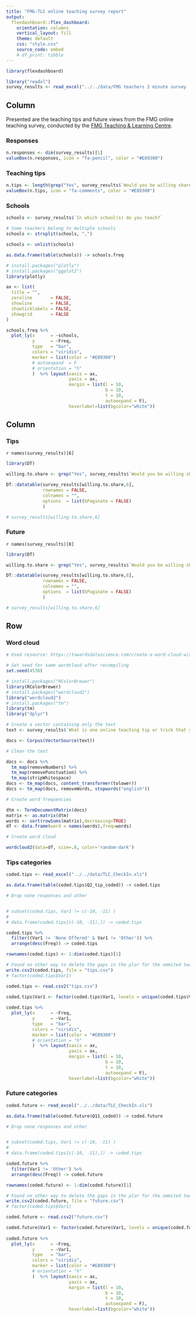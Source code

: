 ```yaml
---
title: "FMG-TLC online teaching survey report"
output: 
  flexdashboard::flex_dashboard:
    orientation: columns
    vertical_layout: fill
    theme: default
    css: "style.css"
    source_code: embed
    # df_print: tibble
---
```


```r
library(flexdashboard)

library("readxl")
survey_results <- read_excel("../../data/FMG teachers 2 minute survey  December 2020_January 15, 2021_09.45.xlsx", skip = 1)
```


Column {data-width=300}
-----------------------

Presented are the teaching tips and future views from the FMG online teaching survey, conducted by the [FMG Teaching & Learning Centre](http://tlc.uva.nl/en/article-faculty/fmg-en/).

### Responses

```r
n.responses <- dim(survey_results)[1]
valueBox(n.responses, icon = "fa-pencil", color = "#E89300")
```

### Teaching tips

```r
n.tips <- length(grep("Yes", survey_results$`Would you be willing share this with us in a one-minute video or as part of a TLC newsletter column?`))
valueBox(n.tips, icon = "fa-comments", color = "#E89300")
```

### Schools

```r
schools <- survey_results$`In which school(s) do you teach?`

# Some teachers belong to multiple schools
schools <- strsplit(schools, ",")

schools <- unlist(schools)

as.data.frame(table(schools)) -> schools.freq
```


```r
# install.packages("plotly")
# install.packages("ggplot2")
library(plotly)

ax <- list(
  title = "",
  zeroline       = FALSE,
  showline       = FALSE,
  showticklabels = FALSE,
  showgrid       = FALSE
)

schools.freq %>%  
  plot_ly(x      = ~schools, 
          y      = ~Freq, 
          type   = "bar", 
          colors = "viridis",
          marker = list(color = "#E89300")
          # autoexpand  = F
          # orientation = "h"
          )  %>% layout(xaxis = ax, 
                        yaxis = ax, 
                        margin = list(l = 10,
                                      b = 10,
                                      t = 10,
                                      autoexpand = F),
                        hoverlabel=list(bgcolor="white"))
```


Column {data-width=650, .tabset}
-----------------------------------------------------------------------

### Tips

`r names(survey_results)[6]`

```r
library(DT)

willing.to.share <- grep("Yes", survey_results$`Would you be willing share this with us in a one-minute video or as part of a TLC newsletter column?`)

DT::datatable(survey_results[willing.to.share,6],
              rownames = FALSE,
              colnames = "",
              options  = list(bPaginate = FALSE)
              )

# survey_results[willing.to.share,6]
```

### Future

`r names(survey_results)[8]`

```r
library(DT)

willing.to.share <- grep("Yes", survey_results$`Would you be willing share this with us in a one-minute video or as part of a TLC newsletter column?`)

DT::datatable(survey_results[willing.to.share,8],
              rownames = FALSE,
              colnames = "",
              options  = list(bPaginate = FALSE)
              )

# survey_results[willing.to.share,6]
```

Row {data-width=350}
-----------------------------------------------------------------------

### Word cloud

```r
# Used resource: https://towardsdatascience.com/create-a-word-cloud-with-r-bde3e7422e8a

# Set seed for same wordcloud after recompiling
set.seed(4536)

# install.packages("RColorBrewer")
library(RColorBrewer)
# install.packages("wordcloud2")
library("wordcloud2")
# install.packages("tm")
library(tm)
library("dplyr")

# Create a vector containing only the text
text <- survey_results$`What is one online teaching tip or trick that you would share with fellow teachers?`

docs <- Corpus(VectorSource(text))

# Clean the text

docs <- docs %>%
  tm_map(removeNumbers) %>%
  tm_map(removePunctuation) %>%
  tm_map(stripWhitespace)
docs <- tm_map(docs, content_transformer(tolower))
docs <- tm_map(docs, removeWords, stopwords("english"))

# Create word frequencies

dtm <- TermDocumentMatrix(docs) 
matrix <- as.matrix(dtm) 
words <- sort(rowSums(matrix),decreasing=TRUE) 
df <- data.frame(word = names(words),freq=words)

# Create word cloud

wordcloud2(data=df, size=.8, color='random-dark')
```


### Tips categories

```r
coded.tips <- read_excel("../../data/TLC_CheckIn.xls")

as.data.frame(table(coded.tips$Q2_tip_coded)) -> coded.tips

# Drop none responses and other


# subset(coded.tips, Var1 != c(-10, -11) )
# 
# data.frame(coded.tips[c(-10, -11),]) -> coded.tips
```

```r

coded.tips %>% 
  filter((Var1 != 'None Offered' & Var1 != 'Other')) %>%
  arrange(desc(Freq)) -> coded.tips

rownames(coded.tips) <- 1:dim(coded.tips)[1]

# Found no other way to delete the gaps in the plor for the ommited two categories :-(
write.csv2(coded.tips, file = "tips.csv")
# factor(coded.tips$Var1)

coded.tips <- read.csv2("tips.csv")

coded.tips$Var1 <- factor(coded.tips$Var1, levels = unique(coded.tips$Var1)[order(coded.tips$Freq, decreasing = FALSE)])
  
coded.tips %>% 
  plot_ly(x      = ~Freq, 
          y      = ~Var1, 
          type   = "bar", 
          colors = "viridis",
          marker = list(color = "#E89300")
          # orientation = "h"
          )  %>% layout(xaxis = ax, 
                        yaxis = ax, 
                        margin = list(l = 10,
                                      b = 10,
                                      t = 10,
                                      autoexpand = F),
                        hoverlabel=list(bgcolor="white"))
```

### Future categories

```r
coded.future <- read_excel("../../data/TLC_CheckIn.xls")

as.data.frame(table(coded.future$Q11_coded)) -> coded.future

# Drop none responses and other


# subset(coded.tips, Var1 != c(-10, -11) )
# 
# data.frame(coded.tips[c(-10, -11),]) -> coded.tips
```

```r

coded.future %>% 
  filter(Var1 != 'Other') %>%
  arrange(desc(Freq)) -> coded.future

rownames(coded.future) <- 1:dim(coded.future)[1]

# Found no other way to delete the gaps in the plor for the ommited two categories :-(
write.csv2(coded.future, file = "future.csv")
# factor(coded.tips$Var1)

coded.future <- read.csv2("future.csv")

coded.future$Var1 <- factor(coded.future$Var1, levels = unique(coded.future$Var1)[order(coded.future$Freq, decreasing = FALSE)])
  
coded.future %>% 
  plot_ly(x      = ~Freq, 
          y      = ~Var1, 
          type   = "bar", 
          colors = "viridis",
          marker = list(color = "#E89300")
          # orientation = "h"
          )  %>% layout(xaxis = ax, 
                        yaxis = ax, 
                        margin = list(l = 10,
                                      b = 10,
                                      t = 10,
                                      autoexpand = F),
                        hoverlabel=list(bgcolor="white"))
```